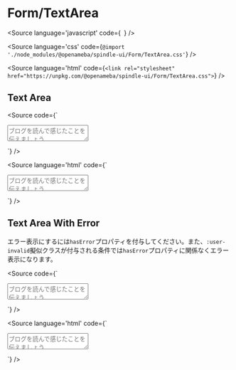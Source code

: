 
<Meta of={TextAreaStories} />

# Form/TextArea

<Source
  language='javascript'
  code={`
  `}
/>

<Source
  language='css'
  code={`@import './node_modules/@openameba/spindle-ui/Form/TextArea.css'`}
/>

<Source
  language='html'
  code={`<link rel="stylesheet" href="https://unpkg.com/@openameba/spindle-ui/Form/TextArea.css">`}
/>

## Text Area

<Story of={TextAreaStories.TextArea} />

<Source
  code={`
<TextArea placeholder="ブログを読んで感じたことを伝えましょう" id="TextArea"></TextArea>
  `}
/>

<Source
  language='html'
  code={`
<textarea placeholder="ブログを読んで感じたことを伝えましょう" class="spui-TextArea" id="TextArea"></textarea>
  `}
/>

## Text Area With Error

エラー表示にするには`hasError`プロパティを付与してください。また、`:user-invalid`擬似クラスが付与される条件では`hasError`プロパティに関係なくエラー表示になります。


<Story of={TextAreaStories.TextAreaWithError} />

<Source
  code={`
<TextArea placeholder="ブログを読んで感じたことを伝えましょう" hasError id="TextAreaWithError"></TextArea>
  `}
/>

<Source
  language='html'
  code={`
<textarea placeholder="ブログを読んで感じたことを伝えましょう" class="spui-TextArea is-error" id="TextAreaWithError"></textarea>
  `}
/>

